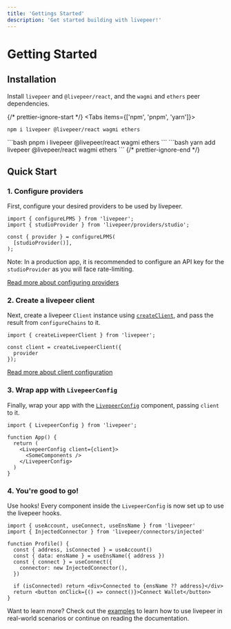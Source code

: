 ```yaml
---
title: 'Gettings Started'
description: 'Get started building with livepeer!'
---
```



# Getting Started

## Installation

Install `livepeer` and `@livepeer/react`, and the `wagmi` and `ethers` peer dependencies.

{/* prettier-ignore-start */}
<Tabs items={['npm', 'pnpm', 'yarn']}>
  <Tab>
```bash
npm i livepeer @livepeer/react wagmi ethers
```
  </Tab>
  <Tab>
```bash
pnpm i livepeer @livepeer/react wagmi ethers
```
  </Tab>
  <Tab>
```bash
yarn add livepeer @livepeer/react wagmi ethers
```
  </Tab>
</Tabs>
{/* prettier-ignore-end */}

## Quick Start

### 1. Configure providers

First, configure your desired providers to be used by livepeer.

```tsx
import { configureLPMS } from 'livepeer';
import { studioProvider } from 'livepeer/providers/studio';

const { provider } = configureLPMS(
  [studioProvider()],
);
```

Note: In a production app, it is recommended to configure an API key for the `studioProvider` as you will face rate-limiting.

[Read more about configuring providers](/docs/providers/configuring-providers)

### 2. Create a livepeer client

Next, create a livepeer `Client` instance using [`createClient`](/docs/client), and pass the result from `configureChains` to it.

```tsx
import { createLivepeerClient } from 'livepeer';

const client = createLivepeerClient({
  provider
});
```

[Read more about client configuration](/docs/client)

### 3. Wrap app with `LivepeerConfig`

Finally, wrap your app with the [`LivepeerConfig`](/docs/LivepeerConfig) component, passing `client` to it.

```tsx
import { LivepeerConfig } from 'livepeer';

function App() {
  return (
    <LivepeerConfig client={client}>
      <SomeComponents />
    </LivepeerConfig>
  )
}
```

### 4. You're good to go!

Use hooks! Every component inside the `LivepeerConfig` is now set up to use the livepeer hooks.

```tsx
import { useAccount, useConnect, useEnsName } from 'livepeer'
import { InjectedConnector } from 'livepeer/connectors/injected'

function Profile() {
  const { address, isConnected } = useAccount()
  const { data: ensName } = useEnsName({ address })
  const { connect } = useConnect({
    connector: new InjectedConnector(),
  })

  if (isConnected) return <div>Connected to {ensName ?? address}</div>
  return <button onClick={() => connect()}>Connect Wallet</button>
}
```

Want to learn more? Check out the [examples](/examples/connect-wallet) to learn how to use livepeer in real-world scenarios or continue on reading the documentation.
